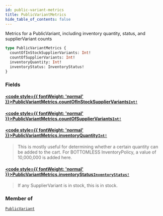 ```yaml
---
id: public-variant-metrics
title: PublicVariantMetrics
hide_table_of_contents: false
---
```








Metrics for a PublicVariant, including inventory quantity, status, and supplierVariant counts

```graphql
type PublicVariantMetrics {
  countOfInStockSupplierVariants: Int!
  countOfSupplierVariants: Int!
  inventoryQuantity: Int!
  inventoryStatus: InventoryStatus!
}
```


### Fields

#### [<code style={{ fontWeight: 'normal' }}>PublicVariantMetrics.<b>countOfInStockSupplierVariants</b></code>](#)<Bullet />[`Int!`](/demand/api/graphql-storefront/reference/scalars/int) <Badge class="secondary" text="non-null"/> <Badge class="secondary" text="scalar"/>
> 
> 

#### [<code style={{ fontWeight: 'normal' }}>PublicVariantMetrics.<b>countOfSupplierVariants</b></code>](#)<Bullet />[`Int!`](/demand/api/graphql-storefront/reference/scalars/int) <Badge class="secondary" text="non-null"/> <Badge class="secondary" text="scalar"/>
> 
> 

#### [<code style={{ fontWeight: 'normal' }}>PublicVariantMetrics.<b>inventoryQuantity</b></code>](#)<Bullet />[`Int!`](/demand/api/graphql-storefront/reference/scalars/int) <Badge class="secondary" text="non-null"/> <Badge class="secondary" text="scalar"/>
> This is mostly useful for determining whether a certain quantity can be added
to the cart. For BOTTOMLESS InventoryPolicy, a value of 10,000,000 is added here.
> 

#### [<code style={{ fontWeight: 'normal' }}>PublicVariantMetrics.<b>inventoryStatus</b></code>](#)<Bullet />[`InventoryStatus!`](/demand/api/graphql-storefront/reference/enums/inventory-status) <Badge class="secondary" text="non-null"/> <Badge class="secondary" text="enum"/>
> If any SupplierVariant is in stock, this is in stock.
> 



### Member of

[`PublicVariant`](/demand/api/graphql-storefront/reference/objects/public-variant)  <Badge class="secondary" text="object"/>




